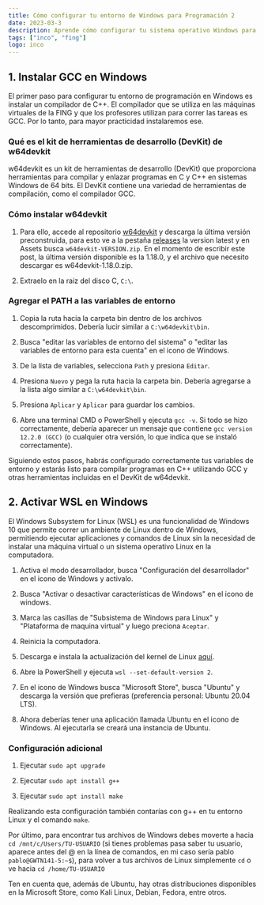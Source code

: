 ```yaml
---
title: Cómo configurar tu entorno de Windows para Programación 2
date: 2023-03-3
description: Aprende cómo configurar tu sistema operativo Windows para cursar Programación 2, compilar código en C*, activar WSL (Subsistema de Windows para Linux) y tener acceso a una terminal Linux. Con esto, podrás corrobora la ejecución del código en sistemas Linux y conectarte fácilmente a las máquinas de la Facultad de Ingeniería (FING).
tags: ["inco", "fing"]
logo: inco
---
```


## 1. Instalar GCC en Windows

El primer paso para configurar tu entorno de programación en Windows es instalar un compilador de C++. El compilador que se utiliza en las máquinas virtuales de la FING y que los profesores utilizan para correr las tareas es GCC. Por lo tanto, para mayor practicidad instalaremos ese.

### Qué es el kit de herramientas de desarrollo (DevKit) de w64devkit

w64devkit es un kit de herramientas de desarrollo (DevKit) que proporciona herramientas para compilar y enlazar programas en C y C++ en sistemas Windows de 64 bits. El DevKit contiene una variedad de herramientas de compilación, como el compilador GCC.

### Cómo instalar w64devkit

1. Para ello, accede al repositorio [w64devkit](https://github.com/skeeto/w64devkit) y descarga la última versión preconstruida, para esto ve a la pestaña [releases](https://github.com/skeeto/w64devkit/releases) la version latest y en Assets busca `w64devkit-VERSION.zip`. En el momento de escribir este post, la última versión disponible es la 1.18.0, y el archivo que necesito descargar es w64devkit-1.18.0.zip.

2. Extraelo en la raiz del disco C, `C:\`.

### Agregar el PATH a las variables de entorno

1. Copia la ruta hacia la carpeta bin dentro de los archivos descomprimidos. Debería lucir similar a `C:\w64devkit\bin`.

2. Busca "editar las variables de entorno del sistema" o "editar las variables de entorno para esta cuenta" en el icono de Windows.

3. De la lista de variables, selecciona `Path` y presiona `Editar`.

4. Presiona `Nuevo` y pega la ruta hacia la carpeta bin. Debería agregarse a la lista algo similar a `C:\w64devkit\bin`.

5. Presiona `Aplicar` y `Aplicar` para guardar los cambios.

6. Abre una terminal CMD o PowerShell y ejecuta `gcc -v`. Si todo se hizo correctamente, debería aparecer un mensaje que contiene `gcc version 12.2.0 (GCC)` (o cualquier otra versión, lo que indica que se instaló correctamente).

Siguiendo estos pasos, habrás configurado correctamente tus variables de entorno y estarás listo para compilar programas en C++ utilizando GCC y otras herramientas incluidas en el DevKit de w64devkit.

## 2. Activar WSL en Windows

El Windows Subsystem for Linux (WSL) es una funcionalidad de Windows 10 que permite correr un ambiente de Linux dentro de Windows, permitiendo ejecutar aplicaciones y comandos de Linux sin la necesidad de instalar una máquina virtual o un sistema operativo Linux en la computadora.

1. Activa el modo desarrollador, busca "Configuración del desarrollador" en el icono de Windows y activalo.

2. Busca "Activar o desactivar características de Windows" en el icono de windows.

3. Marca las casillas de "Subsistema de Windows para Linux" y "Plataforma de maquina virtual" y luego preciona `Aceptar`.

4. Reinicia la computadora.

5. Descarga e instala la actualización del kernel de Linux [aquí](https://docs.microsoft.com/en-us/windows/wsl/install-manual#step-4---download-the-linux-kernel-update-package).

6. Abre la PowerShell y ejecuta `wsl --set-default-version 2`.

7. En el icono de Windows busca "Microsoft Store", busca "Ubuntu" y descarga la versión que prefieras (preferencia personal: Ubuntu 20.04 LTS).

8. Ahora deberías tener una aplicación llamada Ubuntu en el icono de Windows. Al ejecutarla se creará una instancia de Ubuntu.

### Configuración adicional

1. Ejecutar `sudo apt upgrade`

2. Ejecutar `sudo apt install g++`

3. Ejecutar `sudo apt install make`

Realizando esta configuración también contarías con g++ en tu entorno Linux y el comando `make`.

Por último, para encontrar tus archivos de Windows debes moverte a hacia `cd /mnt/c/Users/TU-USUARIO` (si tienes problemas pasa saber tu usuario, aparece antes del @ en la línea de comandos, en mi caso sería pablo `pablo@GWTN141-5:~$`), para volver a tus archivos de Linux simplemente `cd` o ve hacia `cd /home/TU-USUARIO`

Ten en cuenta que, además de Ubuntu, hay otras distribuciones disponibles en la Microsoft Store, como Kali Linux, Debian, Fedora, entre otros.
